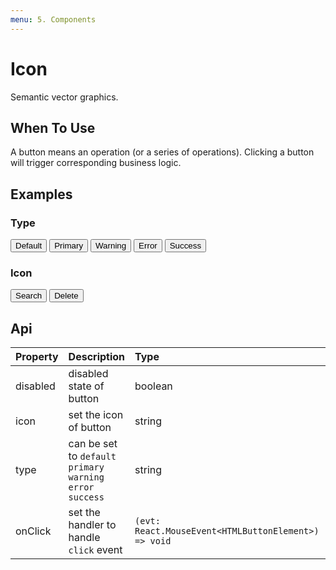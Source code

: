 ```yaml
---
menu: 5. Components
---
```


# Icon
Semantic vector graphics.

## When To Use
A button means an operation (or a series of operations). Clicking a button will trigger corresponding business logic.

## Examples
### Type
<Playground>
  <Button>Default</Button>
  <Button type="primary">Primary</Button>
  <Button type="warning">Warning</Button>
  <Button type="error">Error</Button>
  <Button type="success">Success</Button>
</Playground>

### Icon
<Playground>
  <Button icon="search">Search</Button>
  <Button type="error" icon="trash">Delete</Button>
</Playground>

## Api
| Property | Description | Type | Default |
| :--- | :--- | :--- | :--- |
| disabled | disabled state of button | boolean | `false` |
| icon | set the icon of button | string | - |
| type | can be set to `default` `primary` `warning` `error` `success` | string | `default` |
| onClick | set the handler to handle `click` event | `(evt: React.MouseEvent<HTMLButtonElement>) => void` | - |
